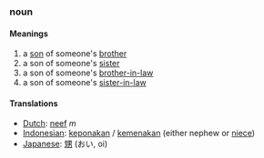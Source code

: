 ===noun===
====Meanings====
#a [[son]] of someone's [[brother]]
#a son of someone's [[sister]]
#a son of someone's [[brother-in-law]]
#a son of someone's [[sister-in-law]]
====Translations====
*[[Dutch]]: [[neef]] ''m''
*[[Indonesian]]: [[keponakan]] / [[kemenakan]] (either nephew or [[niece]])
*[[Japanese]]: [[甥]] (おい, oi)